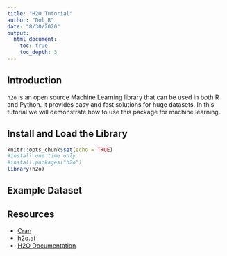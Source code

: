 ```yaml
---
title: "H2O Tutorial"
author: "Dol_R"
date: "8/30/2020"
output: 
  html_document:
    toc: true
    toc_depth: 3
---
```


## Introduction
`h2o` is an open source Machine Learning library that can be used in both R and Python. It provides easy and fast solutions for huge datasets. In this tutorial we will demonstrate how to use this package for machine learning.  

## Install and Load the Library
```r
knitr::opts_chunk$set(echo = TRUE)
#install one time only
#install.packages("h2o")
library(h2o)
```

## Example Dataset



## Resources
- [Cran](https://cran.r-project.org/web/packages/h2o/index.html)
- [h2o.ai](http://docs.h2o.ai/h2o-tutorials/latest-stable/WhatIsH2O.html)
- [H2O Documentation](http://docs.h2o.ai/)

